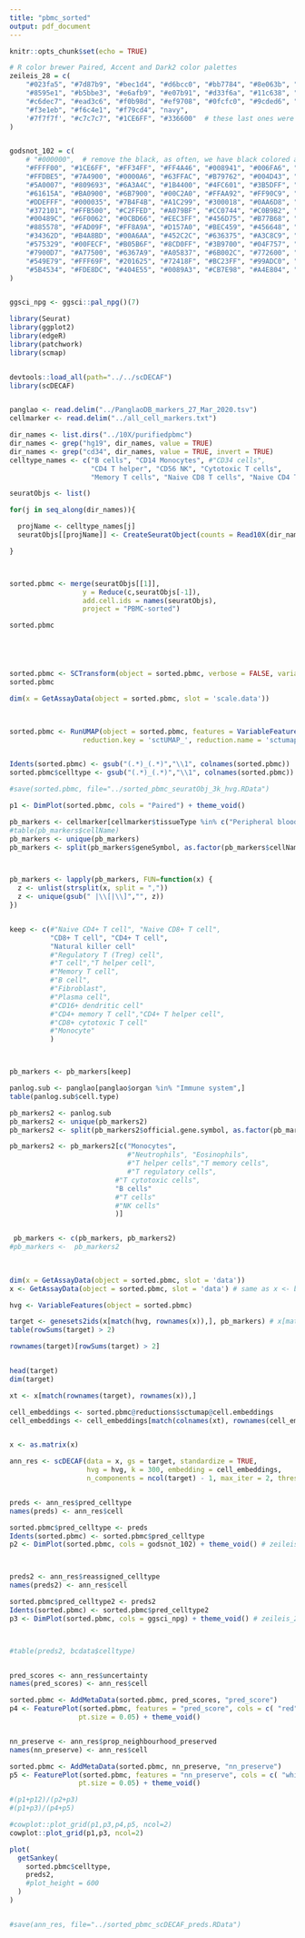 ```yaml
---
title: "pbmc_sorted"
output: pdf_document
---
```


```r
knitr::opts_chunk$set(echo = TRUE)
```

```r
# R color brewer Paired, Accent and Dark2 color palettes
zeileis_28 = c(
    "#023fa5", "#7d87b9", "#bec1d4", "#d6bcc0", "#bb7784", "#8e063b", "#4a6fe3",
    "#8595e1", "#b5bbe3", "#e6afb9", "#e07b91", "#d33f6a", "#11c638", "#8dd593",
    "#c6dec7", "#ead3c6", "#f0b98d", "#ef9708", "#0fcfc0", "#9cded6", "#d5eae7",
    "#f3e1eb", "#f6c4e1", "#f79cd4", "navy",
    '#7f7f7f', "#c7c7c7", "#1CE6FF", "#336600"  # these last ones were added,
)


godsnot_102 = c(
    # "#000000",  # remove the black, as often, we have black colored annotation
    "#FFFF00", "#1CE6FF", "#FF34FF", "#FF4A46", "#008941", "#006FA6", "#A30059",
    "#FFDBE5", "#7A4900", "#0000A6", "#63FFAC", "#B79762", "#004D43", "#8FB0FF", "#997D87",
    "#5A0007", "#809693", "#6A3A4C", "#1B4400", "#4FC601", "#3B5DFF", "#4A3B53", "#FF2F80",
    "#61615A", "#BA0900", "#6B7900", "#00C2A0", "#FFAA92", "#FF90C9", "#B903AA", "#D16100",
    "#DDEFFF", "#000035", "#7B4F4B", "#A1C299", "#300018", "#0AA6D8", "#013349", "#00846F",
    "#372101", "#FFB500", "#C2FFED", "#A079BF", "#CC0744", "#C0B9B2", "#C2FF99", "#001E09",
    "#00489C", "#6F0062", "#0CBD66", "#EEC3FF", "#456D75", "#B77B68", "#7A87A1", "#788D66",
    "#885578", "#FAD09F", "#FF8A9A", "#D157A0", "#BEC459", "#456648", "#0086ED", "#886F4C",
    "#34362D", "#B4A8BD", "#00A6AA", "#452C2C", "#636375", "#A3C8C9", "#FF913F", "#938A81",
    "#575329", "#00FECF", "#B05B6F", "#8CD0FF", "#3B9700", "#04F757", "#C8A1A1", "#1E6E00",
    "#7900D7", "#A77500", "#6367A9", "#A05837", "#6B002C", "#772600", "#D790FF", "#9B9700",
    "#549E79", "#FFF69F", "#201625", "#72418F", "#BC23FF", "#99ADC0", "#3A2465", "#922329",
    "#5B4534", "#FDE8DC", "#404E55", "#0089A3", "#CB7E98", "#A4E804", "#324E72"
)


ggsci_npg <- ggsci::pal_npg()(7)
```



```r
library(Seurat)
library(ggplot2)
library(edgeR)
library(patchwork)
library(scmap)


devtools::load_all(path="../../scDECAF")
library(scDECAF)


panglao <- read.delim("../PanglaoDB_markers_27_Mar_2020.tsv")
cellmarker <- read.delim("../all_cell_markers.txt")
```

```r
dir_names <- list.dirs("../10X/purifiedpbmc")
dir_names <- grep("hg19", dir_names, value = TRUE)
dir_names <- grep("cd34", dir_names, value = TRUE, invert = TRUE)
celltype_names <- c("B cells", "CD14 Monocytes", #"CD34 cells", 
                    "CD4 T helper", "CD56 NK", "Cytotoxic T cells",
                    "Memory T cells", "Naive CD8 T cells", "Naive CD4 T cells", "Regulatory T cells")

seuratObjs <- list()

for(j in seq_along(dir_names)){

  projName <- celltype_names[j]
  seuratObjs[[projName]] <- CreateSeuratObject(counts = Read10X(dir_names[j])) # , min.features = 100

}



sorted.pbmc <- merge(seuratObjs[[1]],
                  y = Reduce(c,seuratObjs[-1]),
                  add.cell.ids = names(seuratObjs),
                  project = "PBMC-sorted")

sorted.pbmc





sorted.pbmc <- SCTransform(object = sorted.pbmc, verbose = FALSE, variable.features.n = 3000)
sorted.pbmc

dim(x = GetAssayData(object = sorted.pbmc, slot = 'scale.data'))
 


sorted.pbmc <- RunUMAP(object = sorted.pbmc, features = VariableFeatures(object = sorted.pbmc),
                  reduction.key = 'sctUMAP_', reduction.name = 'sctumap')


Idents(sorted.pbmc) <- gsub("(.*)_(.*)","\\1", colnames(sorted.pbmc))
sorted.pbmc$celltype <- gsub("(.*)_(.*)","\\1", colnames(sorted.pbmc))

#save(sorted.pbmc, file="../sorted_pbmc_seuratObj_3k_hvg.RData")

p1 <- DimPlot(sorted.pbmc, cols = "Paired") + theme_void()
```

```r
pb_markers <- cellmarker[cellmarker$tissueType %in% c("Peripheral blood"),]
#table(pb_markers$cellName)
pb_markers <- unique(pb_markers)
pb_markers <- split(pb_markers$geneSymbol, as.factor(pb_markers$cellName))



pb_markers <- lapply(pb_markers, FUN=function(x) {
  z <- unlist(strsplit(x, split = ","))
  z <- unique(gsub(" |\\[|\\]","", z))
})


keep <- c(#"Naive CD4+ T cell", "Naive CD8+ T cell",
          "CD8+ T cell", "CD4+ T cell",
          "Natural killer cell"
          #"Regulatory T (Treg) cell",
          #"T cell","T helper cell",
          #"Memory T cell",
          #"B cell",
          #"Fibroblast", 
          #"Plasma cell",
          #"CD16+ dendritic cell"
          #"CD4+ memory T cell","CD4+ T helper cell",
          #"CD8+ cytotoxic T cell"
          #"Monocyte"
          )



pb_markers <- pb_markers[keep]

panlog.sub <- panglao[panglao$organ %in% "Immune system",]
table(panlog.sub$cell.type)

pb_markers2 <- panlog.sub
pb_markers2 <- unique(pb_markers2)
pb_markers2 <- split(pb_markers2$official.gene.symbol, as.factor(pb_markers2$cell.type))

pb_markers2 <- pb_markers2[c("Monocytes",
                             #"Neutrophils", "Eosinophils",
                             #"T helper cells","T memory cells",
                             #"T regulatory cells",
                          #"T cytotoxic cells",
                          "B cells"
                          #"T cells"
                          #"NK cells"
                          )]


 pb_markers <- c(pb_markers, pb_markers2)
#pb_markers <-  pb_markers2
 
 
```


```r
dim(x = GetAssayData(object = sorted.pbmc, slot = 'data'))
x <- GetAssayData(object = sorted.pbmc, slot = 'data') # same as x <- bcdata[["SCT"]]@data, contains log-normalised values

hvg <- VariableFeatures(object = sorted.pbmc)

target <- genesets2ids(x[match(hvg, rownames(x)),], pb_markers) # x[match(hvg, rownames(x)),]
table(rowSums(target) > 2) 

rownames(target)[rowSums(target) > 2]


head(target)
dim(target)

xt <- x[match(rownames(target), rownames(x)),]
```


```r
cell_embeddings <- sorted.pbmc@reductions$sctumap@cell.embeddings
cell_embeddings <- cell_embeddings[match(colnames(xt), rownames(cell_embeddings)),]


x <- as.matrix(x)

ann_res <- scDECAF(data = x, gs = target, standardize = TRUE, 
                   hvg = hvg, k = 300, embedding = cell_embeddings,
                   n_components = ncol(target) - 1, max_iter = 2, thresh = 0.5)


preds <- ann_res$pred_celltype
names(preds) <- ann_res$cell

sorted.pbmc$pred_celltype <- preds
Idents(sorted.pbmc) <- sorted.pbmc$pred_celltype
p2 <- DimPlot(sorted.pbmc, cols = godsnot_102) + theme_void() # zeileis_28



preds2 <- ann_res$reassigned_celltype
names(preds2) <- ann_res$cell

sorted.pbmc$pred_celltype2 <- preds2
Idents(sorted.pbmc) <- sorted.pbmc$pred_celltype2
p3 <- DimPlot(sorted.pbmc, cols = ggsci_npg) + theme_void() # zeileis_28



#table(preds2, bcdata$celltype)


pred_scores <- ann_res$uncertainty
names(pred_scores) <- ann_res$cell

sorted.pbmc <- AddMetaData(sorted.pbmc, pred_scores, "pred_score")
p4 <- FeaturePlot(sorted.pbmc, features = "pred_score", cols = c( "red", "blue"),
                 pt.size = 0.05) + theme_void()


nn_preserve <- ann_res$prop_neighbourhood_preserved
names(nn_preserve) <- ann_res$cell

sorted.pbmc <- AddMetaData(sorted.pbmc, nn_preserve, "nn_preserve")
p5 <- FeaturePlot(sorted.pbmc, features = "nn_preserve", cols = c( "white", "red"),
                 pt.size = 0.05) + theme_void()

#(p1+p12)/(p2+p3)
#(p1+p3)/(p4+p5)

#cowplot::plot_grid(p1,p3,p4,p5, ncol=2)
cowplot::plot_grid(p1,p3, ncol=2)
```

```r

plot(
  getSankey(
    sorted.pbmc$celltype,
    preds2,
    #plot_height = 600
  )
)


#save(ann_res, file="../sorted_pbmc_scDECAF_preds.RData")

```
